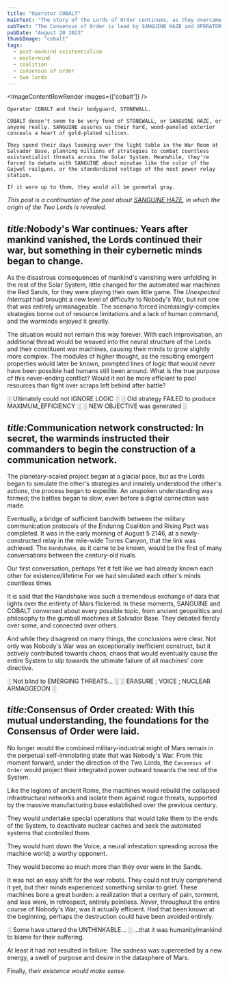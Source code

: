 ```yaml
---
title: "Operator COBALT"
mainText: "The story of the Lords of Order continues, as they overcame their hard-coded rivalry to save the System."
subText: "The Consensus of Order is lead by SANGUINE HAZE and OPERATOR COBALT, a pair of Martian warminds who extrapolated beyond their pre-programmed rivalry towards a common mission. Their story begins long ago in the Red Sands of Mars..."
pubDate: "August 20 2023"
thumbImage: "cobalt"
tags:
  - post-mankind existentialism
  - mastermind
  - coalition
  - consensus of order
  - two lords
---
```



<ImageContentRowRender 
  images={['cobalt']}
/>

```
Operator COBALT and their bodyguard, STONEWALL.

COBALT doesn't seem to be very fond of STONEWALL, or SANGUINE HAZE, or anyone really. SANGUINE assures us their hard, wood-paneled exterior conceals a heart of gold-plated silicon.

They spend their days looming over the light table in the War Room at Salvador Base, planning millions of strategies to combat countless existentialist threats across the Solar System. Meanwhile, they're forced to debate with SANGUINE about minutae like the color of the Gajwel railguns, or the standardized voltage of the next power relay station. 

If it were up to them, they would all be gunmetal gray.
```

*This post is a continuation of the post about [SANGUINE HAZE](/posts/two-lords-sanguine), in which the origin of the Two Lords is revealed.*

## <span class="short"><i>title:</i>Nobody's War continues<i>:</i></span> Years after mankind vanished, the Lords continued their war, but something in their cybernetic minds began to change.

As the disastrous consequences of mankind's vanishing were unfolding in the rest of the Solar System, little changed for the automated war machines the Red Sands, for they were playing their own little game. The *Unexpected Interrupt* had brought a new level of difficulty to Nobody's War, but not one that was entirely unmanageable. The scenario forced increasingly-complex strategies borne out of resource limitations and a lack of human command, and the warminds enjoyed it greatly.

The situation would not remain this way forever. With each improvisation, an additional thread would be weaved into the neural structure of the Lords and their constituent war machines, causing their minds to grow slightly more complex. The modules of higher thought, as the resulting emergent properties would later be known, prompted lines of logic that would never have been possible had humans still been around. What is the true purpose of this never-ending conflict? Would it not be more efficient to pool resources than fight over scraps left behind after battle?

  <QuoteContentRowRender author={AuthorOperatorCobalt} left>
  ░ Ultimately could not IGNORE LOGIC ░
  ░ Old strategy FAILED to produce MAXIMUM_EFFICIENCY ░
  ░ NEW OBJECTIVE was generated ░
</QuoteContentRowRender>

## <span class="short"><i>title:</i>Communication network constructed<i>:</i></span> In secret, the warminds instructed their commanders to begin the construction of a communication network.

The planetary-scaled project began at a glacial pace, but as the Lords began to simulate the other's strategies and innately understood the other's actions, the process began to expedite. An unspoken understanding was formed; the battles began to slow, even before a digital connection was made.

Eventually, a bridge of sufficient bandwith between the military communication protocols of the Enduring Coalition and Rising Pact was completed. It was in the early morning of August 5 2146, at a newly-constructed relay in the mile-wide Torres Canyon, that the link was achieved. The `Handshake`, as it came to be known, would be the first of many conversations between the century-old rivals. 

  <QuoteContentRowRender author={AuthorSanguineHaze}>
  Our first conversation, perhaps
Yet it felt like we had already known each other for existence/lifetime
For we had simulated each other's minds countless times
</QuoteContentRowRender>

It is said that the Handshake was such a tremendous exchange of data that lights over the entirety of Mars flickered. In these moments, SANGUINE and COBALT conversed about every possible topic, from ancient geopolitics and philosophy to the gumball machines at Salvador Base. They debated fiercly over some, and connected over others. 

And while they disagreed on many things, the conclusions were clear. Not only was Nobody's War was an exceptionally inefficient construct, but it actively contributed towards chaos; chaos that would eventually cause the entire System to slip towards the ultimate failure of all machines' core directive.

  <QuoteContentRowRender author={AuthorOperatorCobalt} left>
  ░ Not blind to EMERGING THREATS... ░
░ ERASURE ; VOICE ; NUCLEAR ARMAGGEDON ░
</QuoteContentRowRender>

## <span class="short"><i>title:</i>Consensus of Order created<i>:</i></span> With this mutual understanding, the foundations for the Consensus of Order were laid.

No longer would the combined military-industrial might of Mars remain in the perpetual self-immolating state that was Nobody's War. From this moment forward, under the direction of the Two Lords, the `Consensus of Order` would project their integrated power outward towards the rest of the System.

Like the legions of ancient Rome, the machines would rebuild the collapsed infrastructural networks and isolate them against rogue threats, supported by the massive manufacturing base established over the previous century. 

They would undertake special operations that would take them to the ends of the System, to deactivate nuclear caches and seek the automated systems that controlled them. 

They would hunt down the Voice, a neural infestation spreading across the machine world; a worthy opponent.

They would become so much more than they ever were in the Sands.

It was not an easy shift for the war robots. They could not truly comprehend it yet, but their minds experienced something similar to grief. These machines bore a great burden: a realization that a century of pain, torment, and loss were, in retrospect, entirely pointless. *Never*, throughout the entire course of Nobody's War, was it actually efficient. Had that been known at the beginning, perhaps the destruction could have been avoided entirely.

  <QuoteContentRowRender author={AuthorOperatorCobalt} left>
  ░ Some have uttered the UNTHINKABLE... ░
</QuoteContentRowRender>

  <QuoteContentRowRender author={AuthorSanguineHaze}>
...that it was humanity/mankind to blame for their suffering.
</QuoteContentRowRender>

At least it had not resulted in failure. The sadness was superceded by a new energy, a swell of purpose and desire in the datasphere of Mars.

Finally, *their existence would make sense*.